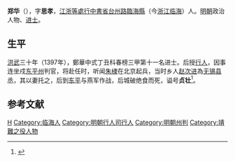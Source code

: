 {{Otheruses|other=名为郑华的其他人物|郑华}}

'''郑华'''（{{bd|1372年||1402年||catIdx=Z郑}}），字'''思孝'''，[[江浙等處行中書省|江浙等處行中書省]][[台州路|台州路]][[臨海縣|臨海縣]]（今[[浙江|浙江]][[临海|临海]]）人。[[明朝|明朝]]政治人物、[[进士|进士]]。

== 生平 ==
[[洪武|洪武]]三十年（1397年），鄭華中式丁丑科春榜三甲第十一名进士。后授[[行人|行人]]，因事连坐戍[[东平州|东平州]]判官，将赴任时，听闻[[朱棣|朱棣]]在北京起兵，当时乡人[[赵次进|赵次进]]為[[无锡|无锡]][[县丞|县丞]]，其以妻托之，后到[[东平|东平]]与燕军作战，后城破绝食而死，谥号'''贞壮'''<ref>{{cite book | language = zh-hans | author = 潘荣胜 | coauthors =| title = 《明清进士录》 | url =| date = 2006年 | location =| publisher = [[中华书局|中华书局]] | id =| isbn = 9787101043501 | pages = 14页 }}</ref>。

== 参考文献 ==
{{reflist}}

{{洪武三十年丁丑科殿試金榜}}

{{Authority control}}
{{DEFAULTSORT:Zheng郑}}
[[Category:郑姓|H]]
[[Category:临海人|Category:临海人]]
[[Category:明朝行人司行人|Category:明朝行人司行人]]
[[Category:明朝州判|Category:明朝州判]]
[[Category:靖難之役人物|Category:靖難之役人物]]

{{明朝人物小作品}}